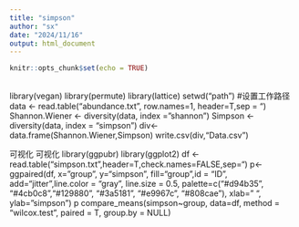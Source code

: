---
title: "simpson"
author: "sx"
date: "2024/11/16"
output: html_document
---

```{r setup, include=FALSE}
knitr::opts_chunk$set(echo = TRUE)
```

## 
library(vegan)
library(permute)
library(lattice)
setwd("path")     #设置工作路径
data <- read.table("abundance.txt", row.names=1, header=T,sep = "\t") 
Shannon.Wiener <- diversity(data, index = "shannon")
Simpson <- diversity(data, index = "simpson")
div<-data.frame(Shannon.Wiener,Simpson)
write.csv(div,"Data.csv") 

可视化
可视化
library(ggpubr)
library(ggplot2)
df <-read.table("simpson.txt",header=T,check.names=FALSE,sep="\t")
p<-ggpaired(df, x="group", y="simpson", fill="group",id = "ID",
             add="jitter",line.color = "gray", line.size = 0.5,
             palette=c("#d94b35", "#4cb0c8","#129880", "#3a5181", "#e9967c", "#808cae"),
             xlab=" ", 
             ylab="simpson")
p
compare_means(simpson~group, data=df, method = "wilcox.test", paired = T,  group.by = NULL)


